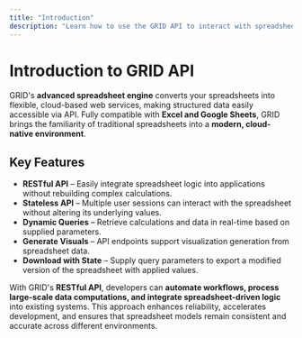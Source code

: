 ```yaml
---
title: "Introduction"
description: "Learn how to use the GRID API to interact with spreadsheets as an API."
---
```


# Introduction to GRID API

GRID's **advanced spreadsheet engine** converts your spreadsheets into flexible, cloud-based web services, making structured data easily accessible via API. Fully compatible with **Excel and Google Sheets**, GRID brings the familiarity of traditional spreadsheets into a **modern, cloud-native environment**.

## Key Features
- **RESTful API** – Easily integrate spreadsheet logic into applications without rebuilding complex calculations.
- **Stateless API** – Multiple user sessions can interact with the spreadsheet without altering its underlying values.
- **Dynamic Queries** – Retrieve calculations and data in real-time based on supplied parameters.
- **Generate Visuals** – API endpoints support visualization generation from spreadsheet data.
- **Download with State** – Supply query parameters to export a modified version of the spreadsheet with applied values.

With GRID's **RESTful API**, developers can **automate workflows, process large-scale data computations, and integrate spreadsheet-driven logic** into existing systems. This approach enhances reliability, accelerates development, and ensures that spreadsheet models remain consistent and accurate across different environments.